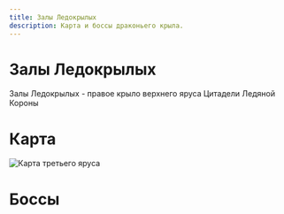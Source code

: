 ```yaml
---
title: Залы Ледокрылых
description: Карта и боссы драконьего крыла.
---
```


# Залы Ледокрылых
Залы Ледокрылых - правое крыло верхнего яруса Цитадели Ледяной Короны

# Карта
![Карта третьего яруса](/img/icc/map/Верхний_ярус_склеенный.jpg)

# Боссы

<DocCardList />
